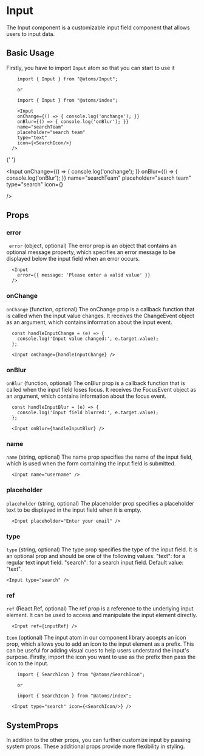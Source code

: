 

<MDXWrapper>
<Head>
	<title>Input Doc | OORSIG</title>
</Head>

# Input

The Input component is a customizable input field component that allows users to input data.

## Basic Usage

Firstly, you have to import `Input` atom so that you can start to use it

```
	import { Input } from "@atoms/Input";

	or

	import { Input } from "@atoms/index";

	<Input
    onChange={() => { console.log('onchange'); }}
    onBlur={() => { console.log('onBlur'); }}
    name="searchTeam"
    placeholder="search team"
    type="text"
    icon={<SearchIcon/>}
  />
```

{' '}

<Input
  onChange={() => {
    console.log('onchange');
  }}
  onBlur={() => {
    console.log('onBlur');
  }}
  name="searchTeam"
  placeholder="search team"
  type="search"
  icon={<SearchIcon/>}

/>

## Props

### error

` error` (object, optional)
The error prop is an object that contains an optional message property, which specifies an error message to be displayed below the input field when an error occurs.

```
  <Input
    error={{ message: 'Please enter a valid value' }}
  />

```

### onChange

`onChange` (function, optional)
The onChange prop is a callback function that is called when the input value changes. It receives the ChangeEvent object as an argument, which contains information about the input event.

```
  const handleInputChange = (e) => {
    console.log('Input value changed:', e.target.value);
  };

  <Input onChange={handleInputChange} />

```

### onBlur

`onBlur` (function, optional)
The onBlur prop is a callback function that is called when the input field loses focus. It receives the FocusEvent object as an argument, which contains information about the focus event.

```
  const handleInputBlur = (e) => {
    console.log('Input field blurred:', e.target.value);
  };

  <Input onBlur={handleInputBlur} />
```

### name

`name` (string, optional)
The name prop specifies the name of the input field, which is used when the form containing the input field is submitted.

```
  <Input name="username" />
```

### placeholder

`placeholder` (string, optional)
The placeholder prop specifies a placeholder text to be displayed in the input field when it is empty.

```
  <Input placeholder="Enter your email" />
```

### type

`type` (string, optional)
The type prop specifies the type of the input field. It is an optional prop and should be one of the following values:
"text": for a regular text input field.
"search": for a search input field.
Default value: "text".

```
<Input type="search" />
```

### ref

`ref` (React.Ref, optional)
The ref prop is a reference to the underlying input element. It can be used to access and manipulate the input element directly.

```
  <Input ref={inputRef} />
```

`Icon` (optional)
The input atom in our component library accepts an icon prop, which allows you to add an icon to the input element as a prefix. This can be useful for adding visual cues to help users understand the input's purpose.
Firstly, import the icon you want to use as the prefix then pass the icon to the input.
```
	import { SearchIcon } from "@atoms/SearchIcon";

	or

	import { SearchIcon } from "@atoms/index";

  <Input type="search" icon={<SearchIcon/>} />
```

## SystemProps

In addition to the other props, you can further customize input by passing system props. These additional props provide more flexibility in styling.

</MDXWrapper>
